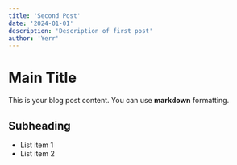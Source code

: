 ```yaml
---
title: 'Second Post'
date: '2024-01-01'
description: 'Description of first post'
author: 'Yerr'
---
```


# Main Title

This is your blog post content. You can use **markdown** formatting.

## Subheading

- List item 1
- List item 2 